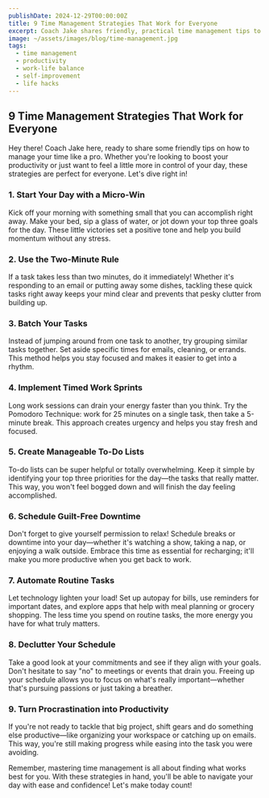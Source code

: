 ```yaml
---
publishDate: 2024-12-29T00:00:00Z
title: 9 Time Management Strategies That Work for Everyone
excerpt: Coach Jake shares friendly, practical time management tips to boost productivity and regain control of your day.
image: ~/assets/images/blog/time-management.jpg
tags:
  - time management
  - productivity
  - work-life balance
  - self-improvement
  - life hacks
---
```


## 9 Time Management Strategies That Work for Everyone

Hey there! Coach Jake here, ready to share some friendly tips on how to manage your time like a pro. Whether you're looking to boost your productivity or just want to feel a little more in control of your day, these strategies are perfect for everyone. Let's dive right in!

### **1. Start Your Day with a Micro-Win**

Kick off your morning with something small that you can accomplish right away. Make your bed, sip a glass of water, or jot down your top three goals for the day. These little victories set a positive tone and help you build momentum without any stress.

### **2. Use the Two-Minute Rule**

If a task takes less than two minutes, do it immediately! Whether it's responding to an email or putting away some dishes, tackling these quick tasks right away keeps your mind clear and prevents that pesky clutter from building up.

### **3. Batch Your Tasks**

Instead of jumping around from one task to another, try grouping similar tasks together. Set aside specific times for emails, cleaning, or errands. This method helps you stay focused and makes it easier to get into a rhythm.

### **4. Implement Timed Work Sprints**

Long work sessions can drain your energy faster than you think. Try the Pomodoro Technique: work for 25 minutes on a single task, then take a 5-minute break. This approach creates urgency and helps you stay fresh and focused.

### **5. Create Manageable To-Do Lists**

To-do lists can be super helpful or totally overwhelming. Keep it simple by identifying your top three priorities for the day—the tasks that really matter. This way, you won't feel bogged down and will finish the day feeling accomplished.

### **6. Schedule Guilt-Free Downtime**

Don't forget to give yourself permission to relax! Schedule breaks or downtime into your day—whether it's watching a show, taking a nap, or enjoying a walk outside. Embrace this time as essential for recharging; it'll make you more productive when you get back to work.

### **7. Automate Routine Tasks**

Let technology lighten your load! Set up autopay for bills, use reminders for important dates, and explore apps that help with meal planning or grocery shopping. The less time you spend on routine tasks, the more energy you have for what truly matters.

### **8. Declutter Your Schedule**

Take a good look at your commitments and see if they align with your goals. Don't hesitate to say "no" to meetings or events that drain you. Freeing up your schedule allows you to focus on what's really important—whether that's pursuing passions or just taking a breather.

### **9. Turn Procrastination into Productivity**

If you're not ready to tackle that big project, shift gears and do something else productive—like organizing your workspace or catching up on emails. This way, you're still making progress while easing into the task you were avoiding.

Remember, mastering time management is all about finding what works best for you. With these strategies in hand, you'll be able to navigate your day with ease and confidence! Let's make today count!
